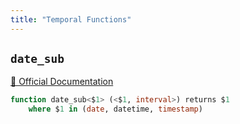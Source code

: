```yaml
---
title: "Temporal Functions"
---
```


## `date_sub`
[🔗 Official Documentation](https://cloud.google.com/bigquery/docs/reference/standard-sql/functions-and-operators#date_sub)

```sql
function date_sub<$1> (<$1, interval>) returns $1
	where $1 in (date, datetime, timestamp)
```



